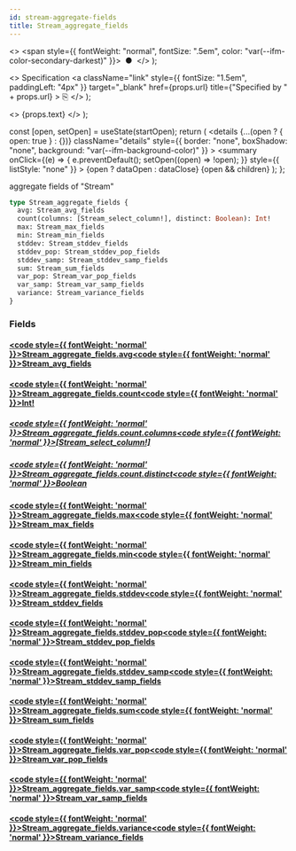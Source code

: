 ```yaml
---
id: stream-aggregate-fields
title: Stream_aggregate_fields
---
```


<head>
  <meta content="noindex" name="robots" />
  <meta charset="utf-8" />
</head>

  <>
    <span style={{ fontWeight: "normal", fontSize: ".5em", color: "var(--ifm-color-secondary-darkest)" }}>
      &nbsp;●&nbsp;
    </span>
  </>
);

  <>
    Specification
    <a
      className="link"
      style={{ fontSize: "1.5em", paddingLeft: "4px" }}
      target="_blank"
      href={props.url}
      title={"Specified by " + props.url}
    >
      ⎘
    </a>
  </>
);

  <>
    <span className={props.class}>{props.text}</span>
  </>
);


  const [open, setOpen] = useState(startOpen);
  return (
    <details
      {...(open ? { open: true } : {})}
      className="details"
      style={{ border: "none", boxShadow: "none", background: "var(--ifm-background-color)" }}
    >
      <summary
        onClick={(e) => {
          e.preventDefault();
          setOpen((open) => !open);
        }}
        style={{ listStyle: "none" }}
      >
        {open ? dataOpen : dataClose}
      </summary>
      {open && children}
    </details>
  );
};

aggregate fields of "Stream"

```graphql
type Stream_aggregate_fields {
  avg: Stream_avg_fields
  count(columns: [Stream_select_column!], distinct: Boolean): Int!
  max: Stream_max_fields
  min: Stream_min_fields
  stddev: Stream_stddev_fields
  stddev_pop: Stream_stddev_pop_fields
  stddev_samp: Stream_stddev_samp_fields
  sum: Stream_sum_fields
  var_pop: Stream_var_pop_fields
  var_samp: Stream_var_samp_fields
  variance: Stream_variance_fields
}
```

### Fields

#### [<code style={{ fontWeight: 'normal' }}>Stream_aggregate_fields.<b>avg</b></code>](#)<Bullet />[<code style={{ fontWeight: 'normal' }}><b>Stream_avg_fields</b></code>](/docs/api/lockup/graphql/envio/objects/stream-avg-fields.mdx) <Badge class="badge badge--secondary " text="object"/>

#### [<code style={{ fontWeight: 'normal' }}>Stream_aggregate_fields.<b>count</b></code>](#)<Bullet />[<code style={{ fontWeight: 'normal' }}><b>Int!</b></code>](/docs/api/lockup/graphql/envio/scalars/int.mdx) <Badge class="badge badge--secondary badge--non_null" text="non-null"/> <Badge class="badge badge--secondary " text="scalar"/>

##### [<code style={{ fontWeight: 'normal' }}>Stream_aggregate_fields.count.<b>columns</b></code>](#)<Bullet />[<code style={{ fontWeight: 'normal' }}><b>[Stream_select_column!]</b></code>](/docs/api/lockup/graphql/envio/enums/stream-select-column.mdx) <Badge class="badge badge--secondary " text="list"/> <Badge class="badge badge--secondary " text="enum"/>

##### [<code style={{ fontWeight: 'normal' }}>Stream_aggregate_fields.count.<b>distinct</b></code>](#)<Bullet />[<code style={{ fontWeight: 'normal' }}><b>Boolean</b></code>](/docs/api/lockup/graphql/envio/scalars/boolean.mdx) <Badge class="badge badge--secondary " text="scalar"/>

#### [<code style={{ fontWeight: 'normal' }}>Stream_aggregate_fields.<b>max</b></code>](#)<Bullet />[<code style={{ fontWeight: 'normal' }}><b>Stream_max_fields</b></code>](/docs/api/lockup/graphql/envio/objects/stream-max-fields.mdx) <Badge class="badge badge--secondary " text="object"/>

#### [<code style={{ fontWeight: 'normal' }}>Stream_aggregate_fields.<b>min</b></code>](#)<Bullet />[<code style={{ fontWeight: 'normal' }}><b>Stream_min_fields</b></code>](/docs/api/lockup/graphql/envio/objects/stream-min-fields.mdx) <Badge class="badge badge--secondary " text="object"/>

#### [<code style={{ fontWeight: 'normal' }}>Stream_aggregate_fields.<b>stddev</b></code>](#)<Bullet />[<code style={{ fontWeight: 'normal' }}><b>Stream_stddev_fields</b></code>](/docs/api/lockup/graphql/envio/objects/stream-stddev-fields.mdx) <Badge class="badge badge--secondary " text="object"/>

#### [<code style={{ fontWeight: 'normal' }}>Stream_aggregate_fields.<b>stddev_pop</b></code>](#)<Bullet />[<code style={{ fontWeight: 'normal' }}><b>Stream_stddev_pop_fields</b></code>](/docs/api/lockup/graphql/envio/objects/stream-stddev-pop-fields.mdx) <Badge class="badge badge--secondary " text="object"/>

#### [<code style={{ fontWeight: 'normal' }}>Stream_aggregate_fields.<b>stddev_samp</b></code>](#)<Bullet />[<code style={{ fontWeight: 'normal' }}><b>Stream_stddev_samp_fields</b></code>](/docs/api/lockup/graphql/envio/objects/stream-stddev-samp-fields.mdx) <Badge class="badge badge--secondary " text="object"/>

#### [<code style={{ fontWeight: 'normal' }}>Stream_aggregate_fields.<b>sum</b></code>](#)<Bullet />[<code style={{ fontWeight: 'normal' }}><b>Stream_sum_fields</b></code>](/docs/api/lockup/graphql/envio/objects/stream-sum-fields.mdx) <Badge class="badge badge--secondary " text="object"/>

#### [<code style={{ fontWeight: 'normal' }}>Stream_aggregate_fields.<b>var_pop</b></code>](#)<Bullet />[<code style={{ fontWeight: 'normal' }}><b>Stream_var_pop_fields</b></code>](/docs/api/lockup/graphql/envio/objects/stream-var-pop-fields.mdx) <Badge class="badge badge--secondary " text="object"/>

#### [<code style={{ fontWeight: 'normal' }}>Stream_aggregate_fields.<b>var_samp</b></code>](#)<Bullet />[<code style={{ fontWeight: 'normal' }}><b>Stream_var_samp_fields</b></code>](/docs/api/lockup/graphql/envio/objects/stream-var-samp-fields.mdx) <Badge class="badge badge--secondary " text="object"/>

#### [<code style={{ fontWeight: 'normal' }}>Stream_aggregate_fields.<b>variance</b></code>](#)<Bullet />[<code style={{ fontWeight: 'normal' }}><b>Stream_variance_fields</b></code>](/docs/api/lockup/graphql/envio/objects/stream-variance-fields.mdx) <Badge class="badge badge--secondary " text="object"/>
